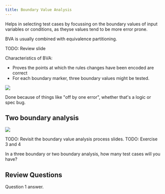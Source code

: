 ```yaml
---
title: Boundary Value Analysis
---
```



Helps in selecting test cases by focussing on the boundary values of input variables or conditions, as theyse values tend to be more error prone.

BVA is usually combined with equivalence partitioning.

TODO: Review slide

Characteristics of BVA:
- Proves the points at which the rules changes have been encoded are correct
- For each boundary marker, three boundary values might be tested.

![](/src/assets/images/bva-example.png)

Done because of things like "off by one error", whether that's a logic or spec bug.

## Two boundary analysis

![](/src/assets/images/two-bva.png)

TODO: Revisit the boundary value analysis process slides.
TODO: Exercise 3 and 4

In a three boundary or two boundary analysis, how many test cases will you have?

## Review Questions

<FAQList title="FAQs">
  <FAQ title="Question 1?">
    Question 1 answer.
  </FAQ>
</FAQList>